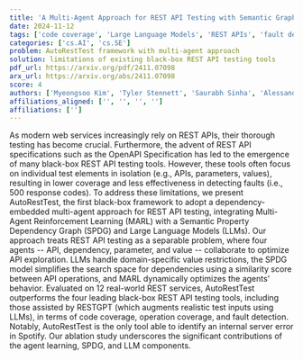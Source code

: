 ```yaml
---
title: 'A Multi-Agent Approach for REST API Testing with Semantic Graphs and LLM-Driven Inputs'
date: 2024-11-12
tags: ['code coverage', 'Large Language Models', 'REST APIs', 'fault detection', 'Multi-Agent Reinforcement Learning', 'API testing', 'operation coverage', 'Semantic Property Dependency Graph', 'OpenAPI Specification', 'black-box testing tools']
categories: ['cs.AI', 'cs.SE']
problem: AutoRestTest framework with multi-agent approach
solution: limitations of existing black-box REST API testing tools
pdf_url: https://arxiv.org/pdf/2411.07098
arx_url: https://arxiv.org/abs/2411.07098
score: 4
authors: ['Myeongsoo Kim', 'Tyler Stennett', 'Saurabh Sinha', 'Alessandro Orso']
affiliations_aligned: ['', '', '', '']
affiliations: ['']
---
```



As modern web services increasingly rely on REST APIs, their thorough testing has become crucial. Furthermore, the advent of REST API specifications such as the OpenAPI Specification has led to the emergence of many black-box REST API testing tools. However, these tools often focus on individual test elements in isolation (e.g., APIs, parameters, values), resulting in lower coverage and less effectiveness in detecting faults (i.e., 500 response codes). To address these limitations, we present AutoRestTest, the first black-box framework to adopt a dependency-embedded multi-agent approach for REST API testing, integrating Multi-Agent Reinforcement Learning (MARL) with a Semantic Property Dependency Graph (SPDG) and Large Language Models (LLMs). Our approach treats REST API testing as a separable problem, where four agents -- API, dependency, parameter, and value -- collaborate to optimize API exploration. LLMs handle domain-specific value restrictions, the SPDG model simplifies the search space for dependencies using a similarity score between API operations, and MARL dynamically optimizes the agents' behavior. Evaluated on 12 real-world REST services, AutoRestTest outperforms the four leading black-box REST API testing tools, including those assisted by RESTGPT (which augments realistic test inputs using LLMs), in terms of code coverage, operation coverage, and fault detection. Notably, AutoRestTest is the only tool able to identify an internal server error in Spotify. Our ablation study underscores the significant contributions of the agent learning, SPDG, and LLM components.